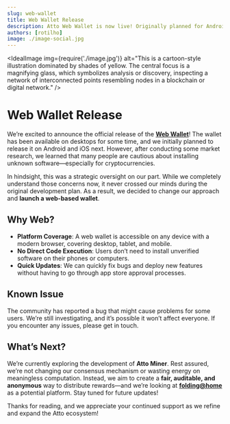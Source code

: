 ```yaml
---
slug: web-wallet
title: Web Wallet Release
description: Atto Web Wallet is now live! Originally planned for Android and iOS, we pivoted to a web-based wallet for better accessibility. No installation needed—just open your browser and go.
authors: [rotilho]
image: ./image-social.jpg
---
```




<IdealImage
  img={require('./image.jpg')}
  alt="This is a cartoon-style illustration dominated by shades of yellow. The central focus is a magnifying glass, which symbolizes analysis or discovery, inspecting a network of interconnected points resembling nodes in a blockchain or digital network."
/>

# **Web Wallet Release**

We’re excited to announce the official release of the **[Web Wallet](https://wallet.atto.cash/)**! The wallet has been available on desktops for some time, and we initially planned to release it on Android and iOS next. However, after conducting some market research, we learned that many people are cautious about installing unknown software—especially for cryptocurrencies.

In hindsight, this was a strategic oversight on our part. While we completely understand those concerns now, it never crossed our minds during the original development plan. As a result, we decided to change our approach and **launch a web-based wallet**.

<!-- truncate -->

## Why Web?

- **Platform Coverage**: A web wallet is accessible on any device with a modern browser, covering desktop, tablet, and mobile.
- **No Direct Code Execution**: Users don’t need to install unverified software on their phones or computers.
- **Quick Updates**: We can quickly fix bugs and deploy new features without having to go through app store approval processes.

## Known Issue

The community has reported a bug that might cause problems for some users. We’re still investigating, and it’s possible it won’t affect everyone. If you encounter any issues, please get in touch.

## What’s Next?

We’re currently exploring the development of **Atto Miner**. Rest assured, we’re not changing our consensus mechanism or wasting energy on meaningless computation. Instead, we aim to create a **fair, auditable, and anonymous** way to distribute rewards—and we’re looking at **[folding@home](https://foldingathome.org/)** as a potential platform. Stay tuned for future updates!

Thanks for reading, and we appreciate your continued support as we refine and expand the Atto ecosystem!

